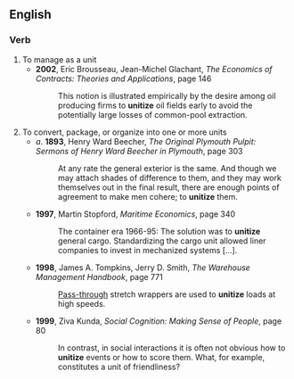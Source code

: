 ==English==
===Verb===
{{en-verb}}
# To manage as a unit
#* '''2002''', Eric Brousseau, Jean-Michel Glachant, ''The Economics of Contracts: Theories and Applications'', page 146
#*: This notion is illustrated empirically by the desire among oil producing firms to '''unitize''' oil fields early to avoid the potentially large losses of common-pool extraction. 
# To convert, package, or organize into one or more units
#* ''a''. '''1893''', Henry Ward Beecher, ''The Original Plymouth Pulpit: Sermons of Henry Ward Beecher in Plymouth'', page 303
#*: At any rate the general exterior is the same. And though we may attach shades of difference to them, and they may work themselves out in the final result, there are enough points of agreement to make men cohere; to '''unitize''' them.
#* '''1997''', Martin Stopford, ''Maritime Economics'', page 340
#*: The container era 1966-95: The solution was to '''unitize''' general cargo. Standardizing the cargo unit allowed liner companies to invest in mechanized systems […].
#* '''1998''', James A. Tompkins, Jerry D. Smith, ''The Warehouse Management Handbook'', page 771
#*: [[Pass-through]] stretch wrappers are used to '''unitize''' loads at high speeds. 
#* '''1999''', Ziva Kunda, ''Social Cognition: Making Sense of People'', page 80
#*: In contrast, in social interactions it is often not obvious how to '''unitize''' events or how to score them. What, for example, constitutes a unit of friendliness?